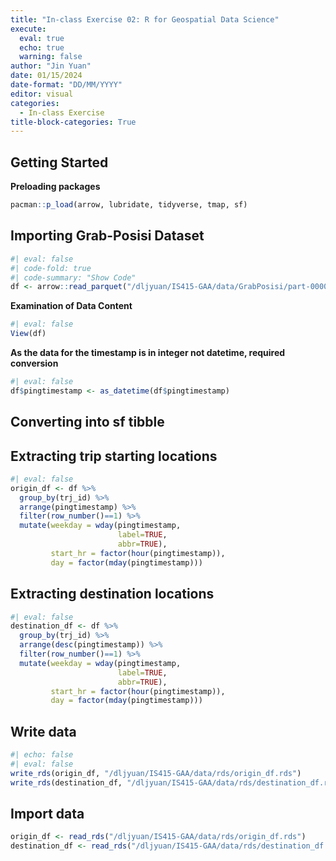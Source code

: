 ```yaml
---
title: "In-class Exercise 02: R for Geospatial Data Science"
execute: 
  eval: true
  echo: true
  warning: false
author: "Jin Yuan"
date: 01/15/2024
date-format: "DD/MM/YYYY"
editor: visual
categories:
  - In-class Exercise
title-block-categories: True
---
```


## Getting Started

**Preloading packages**

```r
pacman::p_load(arrow, lubridate, tidyverse, tmap, sf)
```

## Importing Grab-Posisi Dataset

```r
#| eval: false
#| code-fold: true
#| code-summary: "Show Code"
df <- arrow::read_parquet("/dljyuan/IS415-GAA/data/GrabPosisi/part-00000.parquet")
```

**Examination of Data Content**

```r
#| eval: false
View(df)
```

::: callout-note
**As the data for the timestamp is in integer not datetime, required conversion**
:::

```r
#| eval: false
df$pingtimestamp <- as_datetime(df$pingtimestamp)
```

## Converting into sf tibble

## Extracting trip starting locations

```r
#| eval: false
origin_df <- df %>%
  group_by(trj_id) %>%
  arrange(pingtimestamp) %>%
  filter(row_number()==1) %>%
  mutate(weekday = wday(pingtimestamp,
                        label=TRUE,
                        abbr=TRUE),
         start_hr = factor(hour(pingtimestamp)),
         day = factor(mday(pingtimestamp)))
```

## Extracting destination locations

```r
#| eval: false
destination_df <- df %>%
  group_by(trj_id) %>%
  arrange(desc(pingtimestamp)) %>%
  filter(row_number()==1) %>%
  mutate(weekday = wday(pingtimestamp,
                        label=TRUE,
                        abbr=TRUE),
         start_hr = factor(hour(pingtimestamp)),
         day = factor(mday(pingtimestamp)))
```

## Write data

```r
#| echo: false
#| eval: false
write_rds(origin_df, "/dljyuan/IS415-GAA/data/rds/origin_df.rds")
write_rds(destination_df, "/dljyuan/IS415-GAA/data/rds/destination_df.rds")
```

## Import data

```r
origin_df <- read_rds("/dljyuan/IS415-GAA/data/rds/origin_df.rds")
destination_df <- read_rds("/dljyuan/IS415-GAA/data/rds/destination_df.rds")
```
